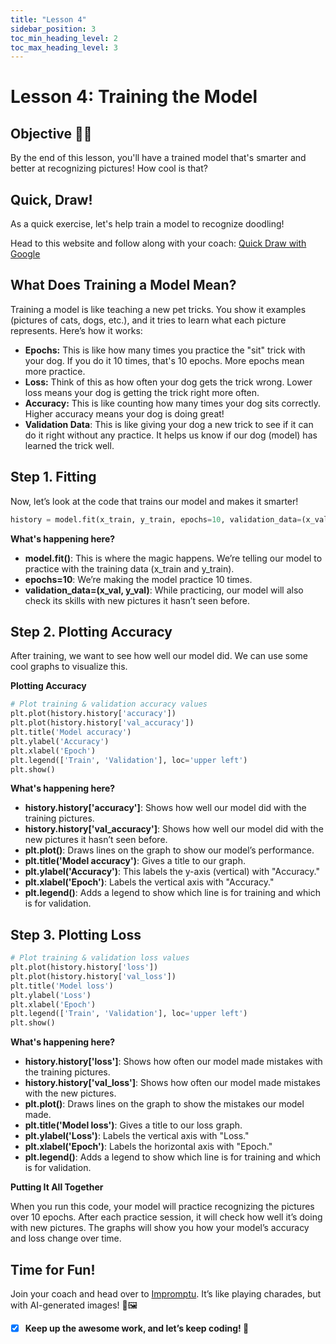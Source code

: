 ```yaml
---
title: "Lesson 4"
sidebar_position: 3
toc_min_heading_level: 2
toc_max_heading_level: 3
---
```



# Lesson 4: Training the Model

## Objective 🧐🗿
By the end of this lesson, you'll have a trained model that's smarter and better at recognizing pictures! How cool is that?

## Quick, Draw!
As a quick exercise, let's help train a model to recognize doodling!

Head to this website and follow along with your coach:
[Quick Draw with Google](https://quickdraw.withgoogle.com/)

## What Does Training a Model Mean?

Training a model is like teaching a new pet tricks. You show it examples (pictures of cats, dogs, etc.), and it tries to learn what each picture represents. Here’s how it works:

- **Epochs:** This is like how many times you practice the "sit" trick with your dog. If you do it 10 times, that's 10 epochs. More epochs mean more practice.
- **Loss:** Think of this as how often your dog gets the trick wrong. Lower loss means your dog is getting the trick right more often.
- **Accuracy:** This is like counting how many times your dog sits correctly. Higher accuracy means your dog is doing great!
- **Validation Data**: This is like giving your dog a new trick to see if it can do it right without any practice. It helps us know if our dog (model) has learned the trick well.

## Step 1. Fitting 

Now, let’s look at the code that trains our model and makes it smarter!

```python
history = model.fit(x_train, y_train, epochs=10, validation_data=(x_val, y_val))
```

**What's happening here?**
- **model.fit()**: This is where the magic happens. We’re telling our model to practice with the training data (x_train and y_train).
- **epochs=10**: We’re making the model practice 10 times.
- **validation_data=(x_val, y_val)**: While practicing, our model will also check its skills with new pictures it hasn’t seen before.

## Step 2. Plotting Accuracy

After training, we want to see how well our model did. We can use some cool graphs to visualize this.

**Plotting Accuracy**

```python
# Plot training & validation accuracy values
plt.plot(history.history['accuracy'])
plt.plot(history.history['val_accuracy'])
plt.title('Model accuracy')
plt.ylabel('Accuracy')
plt.xlabel('Epoch')
plt.legend(['Train', 'Validation'], loc='upper left')
plt.show()
```
**What's happening here?**

- **history.history['accuracy']**: Shows how well our model did with the training pictures.
- **history.history['val_accuracy']**: Shows how well our model did with the new pictures it hasn’t seen before.
- **plt.plot()**: Draws lines on the graph to show our model’s performance.
- **plt.title('Model accuracy')**: Gives a title to our graph.
- **plt.ylabel('Accuracy')**: This labels the y-axis (vertical) with "Accuracy."
- **plt.xlabel('Epoch')**: Labels the vertical axis with "Accuracy."
- **plt.legend()**: Adds a legend to show which line is for training and which is for validation.

## Step 3. Plotting Loss

```python
# Plot training & validation loss values
plt.plot(history.history['loss'])
plt.plot(history.history['val_loss'])
plt.title('Model loss')
plt.ylabel('Loss')
plt.xlabel('Epoch')
plt.legend(['Train', 'Validation'], loc='upper left')
plt.show()
```

**What's happening here?**

- **history.history['loss']**: Shows how often our model made mistakes with the training pictures.
- **history.history['val_loss']**: Shows how often our model made mistakes with the new pictures.
- **plt.plot()**: Draws lines on the graph to show the mistakes our model made.
- **plt.title('Model loss')**: Gives a title to our loss graph.
- **plt.ylabel('Loss')**: Labels the vertical axis with "Loss."
- **plt.xlabel('Epoch')**: Labels the horizontal axis with "Epoch."
- **plt.legend()**: Adds a legend to show which line is for training and which is for validation.

**Putting It All Together**

When you run this code, your model will practice recognizing the pictures over 10 epochs. After each practice session, it will check how well it’s doing with new pictures. The graphs will show you how your model’s accuracy and loss change over time.


## Time for Fun!

Join your coach and head over to [Impromptu](https://impromptu.fun/). It’s like playing charades, but with AI-generated images! 🌟🖼️

- [x] **Keep up the awesome work, and let’s keep coding! 🚀**

